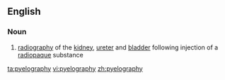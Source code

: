 ==English==

===Noun===
{{en-noun|-}}

#{{medicine}} [[radiography]] of the [[kidney]], [[ureter]] and [[bladder]] following injection of a [[radiopaque]] substance

[[ta:pyelography]]
[[vi:pyelography]]
[[zh:pyelography]]